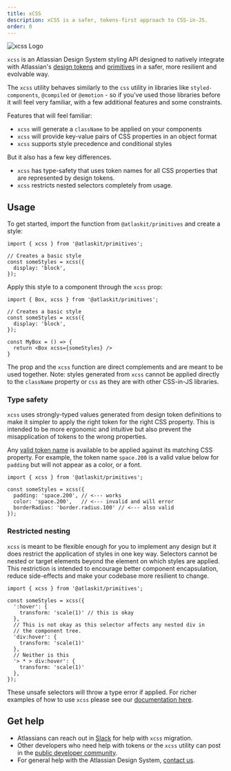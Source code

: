 ```yaml
---
title: xCSS
description: xCSS is a safer, tokens-first approach to CSS-in-JS.
order: 0
---
```


![xcss Logo](logo.png "xcss Logo")

`xcss` is an Atlassian Design System styling API designed to natively integrate with
Atlassian's [design tokens](/tokens) and [primitives](/components/primitives) in a safer, more resilient and evolvable way.

The `xcss` utility behaves similarly to the `css` utility in libraries
like `styled-components`, `@compiled` or `@emotion` - so if you've used those libraries before
it will feel very familiar, with a few additional features and some constraints.

Features that will feel familiar:

* `xcss` will generate a `className` to be applied on your components
* `xcss` will provide key-value pairs of CSS properties in an object format
* `xcss` supports style precedence and conditional styles

But it also has a few key differences.

* `xcss` has type-safety that uses token names for all CSS properties that are represented by design tokens.
* `xcss` restricts nested selectors completely from usage.

## Usage

To get started, import the function from `@atlaskit/primitives` and create a style:

```tsx
import { xcss } from '@atlaskit/primitives';

// Creates a basic style
const someStyles = xcss({
  display: 'block',
});
```

Apply this style to a component through the `xcss` prop:

```tsx
import { Box, xcss } from '@atlaskit/primitives';

// Creates a basic style
const someStyles = xcss({
  display: 'block',
});

const MyBox = () => {
  return <Box xcss={someStyles} />
}
```

The prop and the `xcss` function are direct complements and are meant
to be used together. Note: styles generated from `xcss` cannot be applied directly
to the `className` property or `css` as they are with other CSS-in-JS libraries.

### Type safety

`xcss` uses strongly-typed values generated from design token
definitions to make it simpler to apply the right token for the right CSS property.
This is intended to be more ergonomic and intuitive but also prevent the misapplication of tokens
to the wrong properties.

Any [valid token name](/components/tokens/all-tokens) is available to be applied against its
matching CSS property. For example, the token name `space.200`
is a valid value below for `padding` but will not appear
as a color, or a font.

```tsx
import { xcss } from '@atlaskit/primitives';

const someStyles = xcss({
  padding: 'space.200', // <--- works
  color: 'space.200',   // <--- invalid and will error
  borderRadius: 'border.radius.100' // <--- also valid
});
```

### Restricted nesting

`xcss` is meant to be flexible enough for you to implement any design but it does
restrict the application of styles in one key way. Selectors cannot be
nested or target elements beyond the element on which styles are applied.
This restriction is intended to encourage better component encapsulation, reduce side-effects and make
your codebase more resilient to change.

```tsx
import { xcss } from '@atlaskit/primitives';

const someStyles = xcss({
  ':hover': {
    transform: 'scale(1)' // this is okay
  },
  // This is not okay as this selector affects any nested div in
  // the component tree.
  'div:hover': {
    transform: 'scale(1)'
  },
  // Neither is this
  '> * > div:hover': {
    transform: 'scale(1)'
  },
});
```

These unsafe selectors will throw a type error if applied.
For richer examples of how to use `xcss` please see our [documentation here](/components/primitives/xcss/examples).

## Get help

* Atlassians can reach out in [Slack](slack://channel?team=TFCUTJ0G5&id=CFJ9DU39U) for help with `xcss` migration.
* Other developers who need help with tokens or the `xcss` utility can post in the [public developer community](https://community.developer.atlassian.com/).
* For general help with the Atlassian Design System, [contact us](/resources/contact-us).
